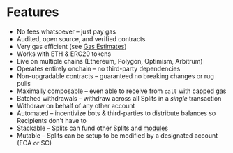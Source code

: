 # Features

- No fees whatsoever – just pay gas
- Audited, open source, and verified contracts
- Very gas efficient (see [Gas Estimates](/appendices/gas-estimates))
- Works with ETH & ERC20 tokens
- Live on multiple chains (Ethereum, Polygon, Optimism, Arbitrum)
- Operates entirely onchain – no third-party dependencies
- Non-upgradable contracts – guaranteed no breaking changes or rug pulls
- Maximally composable – even able to receive from `call` with capped gas
- Batched withdrawals – withdraw across all Splits in a _single_ transaction
- Withdraw on behalf of any other account
- Automated – incentivize bots & third-parties to distribute balances so
  Recipients don't have to
- Stackable – Splits can fund other Splits and [modules](/modules/overview)
- Mutable – Splits can be setup to be modified by a designated account (EOA or
  SC)
